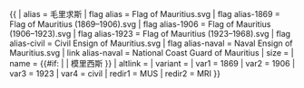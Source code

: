 {{ {{{1<noinclude>|country showdata</noinclude>}}}
| alias = 毛里求斯
| flag alias = Flag of Mauritius.svg
| flag alias-1869 = Flag of Mauritius (1869–1906).svg
| flag alias-1906 = Flag of Mauritius (1906–1923).svg
| flag alias-1923 = Flag of Mauritius (1923–1968).svg
| flag alias-civil = Civil Ensign of Mauritius.svg
| flag alias-naval = Naval Ensign of Mauritius.svg
| link alias-naval = National Coast Guard of Mauritius
| size = {{{size|}}}
| name = {{#if: {{{name|}}} | {{{name|}}} | 模里西斯 }}
| altlink = {{{altlink|}}}
| variant = {{{variant|}}}
<noinclude>
| var1 = 1869
| var2 = 1906
| var3 = 1923
| var4 = civil
| redir1 = MUS
| redir2 = MRI
</noinclude>
}}